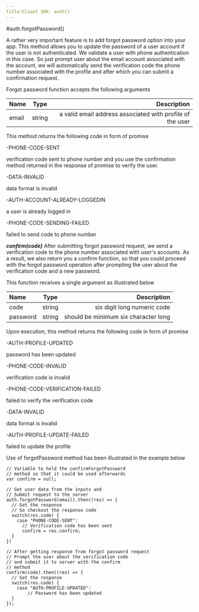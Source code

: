 ```yaml
---
title:Client SDK- auth()
---
```

#auth.forgotPassword()

A rather very important feature is to add forgot password option into your app. This method allows you to update the password of a user account if the user is not authenticated. We validate a user with phone authentication in this case. So just prompt user about the email account associated with the account, we will automatically send the verification code the phone number associated with the profile and after which you can submit a confirmation request.

Forgot password function accepts the following arguments

| Name       | Type |   Description |
| :------------ | :---------: | ----------: |
| email        |    string    | a valid email address associated with profile of the user|

This method returns the following code in form of promise

-PHONE-CODE-SENT

verification code sent to phone number
and you use the confirmation method returned
in the response of promise to verify the user.

-DATA-INVALID

data format is invalid

-AUTH-ACCOUNT-ALREADY-LOGGEDIN

a user is already logged in

-PHONE-CODE-SENDING-FAILED

failed to send code to phone number

***confirm(code)***
After submitting forgot password request, we send a verification code to the phone number associated with user's accounts. As a result, we also return you a confirm function, so that you could proceed with the forgot password operation after prompting the user about the verification code and a new password.

This function receives a single argument as illustrated below

| Name       | Type |   Description |
| :------------ | :---------: | ----------: |
| code       |    string    | six digit long numeric code|
| password     |    string     |   should be minimum six character long |

Upon execution, this method returns the following code in form of promise

-AUTH-PROFILE-UPDATED

password has been updated

-PHONE-CODE-INVALID

verification code is invalid

-PHONE-CODE-VERIFICATION-FAILED

failed to verify the verification code

-DATA-INVALID

data format is invalid

-AUTH-PROFILE-UPDATE-FAILED

failed to update the profile

Use of forgotPassword method has been illustrated in the example below

```
// Variable to hold the confirmForgotPassword
// method so that it could be used afterwards
var confirm = null;

// Get user data from the inputs and
// Submit request to the server
auth.forgotPassword(email).then((res) => {
  // Got the response
  // So checkout the response code
  switch(res.code) {
    case "PHONE-CODE-SENT": 
      // Verification code has been sent
      confirm = res.confirm;
  }
})

// After getting response from forgot password request
// Prompt the user about the verification code
// and submit it to server with the confirm 
// method
confirm(code).then((res) => {
  // Got the response
  switch(res.code) {
    case "AUTH-PROFILE-UPDATED":
        // Password has been updated
  }
});
```